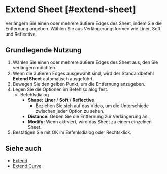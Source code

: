 
# Extend Sheet [#extend-sheet]

<Reference shortcut="" command="Extend Sheet" button="" />

Verlängern Sie einen oder mehrere äußere Edges des Sheet, indem Sie die Entfernung angeben. Wählen Sie aus Verlängerungsformen wie Liner, Soft und Reflective.

## Grundlegende Nutzung

1. Wählen Sie einen oder mehrere äußere Edges des Sheet aus, den Sie verlängern möchten.
2. Wenn die äußeren Edges ausgewählt sind, wird der Standardbefehl **Extend Sheet** automatisch ausgeführt.
3. Bewegen Sie den gelben Punkt, um die Entfernung anzugeben.
4. Legen Sie die Optionen im Befehlsdialog fest.
    - <Kst>Befehlsdialog</Kst>
        - **Shape:** **Liner** /  **Soft** /  **Reflective**
            - Beziehen Sie sich auf das Video, um die Unterschiede zwischen jeder Option zu sehen.
        - **Distance:** Geben Sie die Entfernung zur Verlängerung an.
        - **Modify:** Wenn aktiviert, wird das Sheet zu einem einzelnen Sheet.
5. Bestätigen Sie mit OK im Befehlsdialog oder Rechtsklick.

<VideoPlayer fileName="extend-sheet"/>

## Siehe auch
- [Extend](./extend)
- [Extend Curve](../sketch/extend-curve)